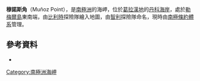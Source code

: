 {{coord|64|50|S|62|54|W|display=title}}

'''穆諾斯角'''（Muñoz Point），是[[南極洲|南極洲]]的海岬，位於[[葛拉漢地|葛拉漢地]]的[[丹科海岸|丹科海岸]]，處於[[勒梅爾島|勒梅爾島]]東南端，由[[比利時|比利時]]探險隊繪入地圖，由[[智利|智利]]探險隊命名，現時由[[南極條約體系|南極條約體系]]管理。

==參考資料==
*{{usgs-gazetteer}}

{{DEFAULTSORT:Munoz Point}}
[[Category:南極洲海岬|Category:南極洲海岬]]


{{DancoCoast-geo-stub}}